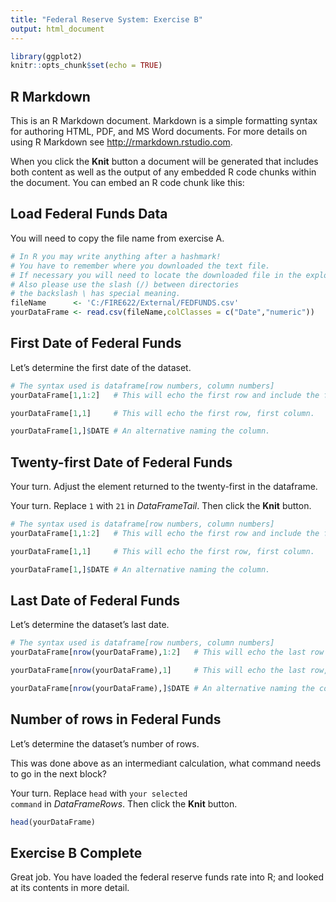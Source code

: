 ```yaml
---
title: "Federal Reserve System: Exercise B"
output: html_document
---
```


```r
library(ggplot2)
knitr::opts_chunk$set(echo = TRUE)
```

## R Markdown

This is an R Markdown document. Markdown is a simple formatting syntax for authoring HTML, PDF, and MS Word documents. For more details on using R Markdown see <http://rmarkdown.rstudio.com>.

When you click the **Knit** button a document will be generated that includes both content as well as the output of any embedded R code chunks within the document. You can embed an R code chunk like this:

## Load Federal Funds Data

You will need to copy the file name from exercise A.

```r
# In R you may write anything after a hashmark!
# You have to remember where you downloaded the text file.
# If necessary you will need to locate the downloaded file in the explorer/finder.
# Also please use the slash (/) between directories 
# the backslash \ has special meaning.
fileName      <- 'C:/FIRE622/External/FEDFUNDS.csv'
yourDataFrame <- read.csv(fileName,colClasses = c("Date","numeric"))
```


## First Date of Federal Funds 

Let's determine the first date of the dataset.

```r
# The syntax used is dataframe[row numbers, column numbers]
yourDataFrame[1,1:2]   # This will echo the first row and include the first two columns
```

```r
yourDataFrame[1,1]     # This will echo the first row, first column.
```

```r
yourDataFrame[1,]$DATE # An alternative naming the column.
```
## Twenty-first Date of Federal Funds 

Your turn. Adjust the element returned to the twenty-first in the dataframe.

Your turn.  Replace <code>1</code> with <code>21</code> in *DataFrameTail*.  Then click the **Knit** button.


```r
# The syntax used is dataframe[row numbers, column numbers]
yourDataFrame[1,1:2]   # This will echo the first row and include the first two columns
```

```r
yourDataFrame[1,1]     # This will echo the first row, first column.
```

```r
yourDataFrame[1,]$DATE # An alternative naming the column.
```

## Last Date of Federal Funds 

Let's determine the dataset's last date.

```r
# The syntax used is dataframe[row numbers, column numbers]
yourDataFrame[nrow(yourDataFrame),1:2]   # This will echo the last row and include the first two columns
```

```r
yourDataFrame[nrow(yourDataFrame),1]     # This will echo the last row, first column.
```

```r
yourDataFrame[nrow(yourDataFrame),]$DATE # An alternative naming the column.
```
## Number of rows in Federal Funds 

Let's determine the dataset's number of rows.

This was done above as an intermediant calculation, what command needs to go in the next block?

Your turn.  Replace <code>head</code> with <code>your selected command</code> in *DataFrameRows*. Then click the **Knit** button.


```r
head(yourDataFrame)
```




## Exercise B Complete

Great job.  You have loaded the federal reserve funds rate into R; and looked at its contents in more detail.


